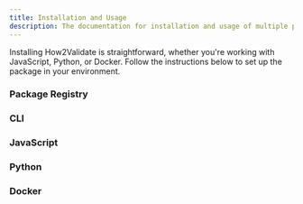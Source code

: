 ```yaml
---
title: Installation and Usage
description: The documentation for installation and usage of multiple platforms.
---
```


Installing How2Validate is straightforward, whether you're working with JavaScript, Python, or Docker. Follow the instructions below to set up the package in your environment.

<div className="grid gap-4 mt-6">

<Card href="/docs/documentation/installation/package">

### Package Registry

</Card>

<Card href="/docs/documentation/installation/cli">

### CLI

</Card>

<Card href="/docs/documentation/installation/js">

### JavaScript

</Card>

<Card href="/docs/documentation/installation/py">

### Python

</Card>

<Card href="/docs/documentation/installation/container">

### Docker

</Card>
</div>
